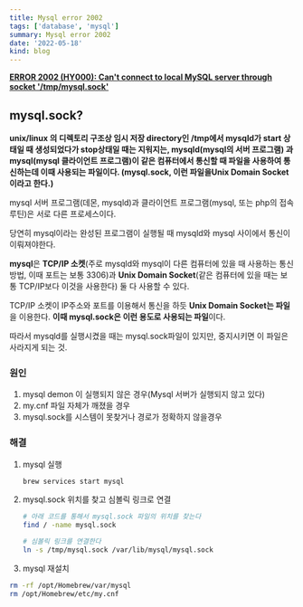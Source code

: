 ```yaml
---
title: Mysql error 2002
tags: ['database', 'mysql']
summary: Mysql error 2002
date: '2022-05-18'
kind: blog
---
```


**[ERROR 2002 (HY000): Can't connect to local MySQL server through socket '/tmp/mysql.sock'](https://stackoverflow.com/questions/15450091/error-2002-hy000-cant-connect-to-local-mysql-server-through-socket-tmp-mys)**

## mysql.sock?

**unix/linux 의 디렉토리 구조상 임시 저장 directory인 /tmp에서 mysqld가 start 상태일 때 생성되었다가 stop상태일 때는 지워지는, mysqld(mysql의 서버 프로그램) 과 mysql(mysql 클라이언트 프로그램)이 같은 컴퓨터에서 통신할 때 파일을 사용하여 통신하는데 이때 사용되는 파일이다. (mysql.sock, 이런 파일을Unix Domain Socket이라고 한다.)**

mysql 서버 프로그램(데몬, mysqld)과 클라이언트 프로그램(mysql, 또는 php의 접속 루틴)은 서로 다른 프로세스이다.

당연히 mysql이라는 완성된 프로그램이 실행될 때 mysqld와 mysql 사이에서 통신이 이뤄져야한다.

**mysql**은 **TCP/IP 소켓**(주로 mysqld와 mysql이 다른 컴퓨터에 있을 때 사용하는 통신 방법, 이때 포트는 보통 3306)과 **Unix Domain Socket**(같은 컴퓨터에 있을 때는 보통 TCP/IP보다 이것을 사용한다) 둘 다 사용할 수 있다.

TCP/IP 소켓이 IP주소와 포트를 이용해서 통신을 하듯 **Unix Domain Socket는 파일**을 이용한다. **이때 mysql.sock은 이런 용도로 사용되는 파일**이다.

따라서 mysqld를 실행시켰을 때는 mysql.sock파일이 있지만, 중지시키면 이 파일은 사라지게 되는 것.

### 원인

1. mysql demon 이 실행되지 않은 경우(Mysql 서버가 실행되지 않고 있다)
2. my.cnf 파일 자체가 깨졌을 경우
3. mysql.sock를 시스템이 못찾거나 경로가 정확하지 않을경우

### 해결

1. mysql 실행

   ```bash
   brew services start mysql
   ```

2. mysql.sock 위치를 찾고 심볼릭 링크로 연결

   ```bash
   # 아래 코드를 통해서 mysql.sock 파일의 위치를 찾는다
   find / -name mysql.sock
   ```

   ```bash
   # 심볼릭 링크를 연결한다
   ln -s /tmp/mysql.sock /var/lib/mysql/mysql.sock
   ```

3. mysql 재설치

```bash
rm -rf /opt/Homebrew/var/mysql
rm /opt/Homebrew/etc/my.cnf
```
